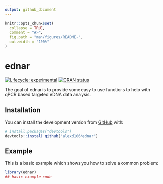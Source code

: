 ```yaml
---
output: github_document
---
```


<!-- README.md is generated from README.Rmd. Please edit that file -->

```r
knitr::opts_chunk$set(
  collapse = TRUE,
  comment = "#>",
  fig.path = "man/figures/README-",
  out.width = "100%"
)
```

# ednar

<!-- badges: start -->
[![Lifecycle: experimental](https://img.shields.io/badge/lifecycle-experimental-orange.svg)](https://www.tidyverse.org/lifecycle/#experimental)
[![CRAN status](https://www.r-pkg.org/badges/version/ednar)](https://CRAN.R-project.org/package=ednar)
<!-- badges: end -->

The goal of ednar is to provide some easy to use functions to help with qPCR 
based targeted eDNA data analysis.

## Installation

You can install the development version from [GitHub](https://github.com/) with:

``` r
# install.packages("devtools")
devtools::install_github("alexd106/ednar")
```
## Example

This is a basic example which shows you how to solve a common problem:

```r
library(ednar)
## basic example code
```
